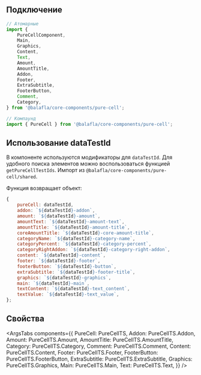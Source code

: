 
## Подключение

```jsx
// Атомарные
import {
    PureCellComponent,
    Main,
    Graphics,
    Content,
    Text,
    Amount,
    AmountTitle,
    Addon,
    Footer,
    ExtraSubtitle,
    FooterButton,
    Comment,
    Category,
} from '@balafla/core-components/pure-cell';

// Компаунд
import { PureCell } from '@balafla/core-components/pure-cell';
```

## Использование dataTestId

В компоненте используются модификаторы для `dataTestId`.
Для удобного поиска элементов можно воспользоваться функцией `getPureCellTestIds`.
Импорт из `@balafla/core-components/pure-cell/shared`.

Функция возвращает объект:

```jsx
{
    pureCell: dataTestId,
    addon: `${dataTestId}-addon`,
    amount: `${dataTestId}-amount`,
    amountText: `${dataTestId}-amount-text`,
    amountTitle: `${dataTestId}-amount-title`,
    coreAmountTitle: `${dataTestId}-core-amount-title`,
    categoryName: `${dataTestId}-category-name`,
    categoryPercent: `${dataTestId}-category-percent`,
    categoryRightAddon: `${dataTestId}-category-right-addon`,
    content: `${dataTestId}-content`,
    footer: `${dataTestId}-footer`,
    footerButton: `${dataTestId}-button`,
    extraSubtitle: `${dataTestId}-footer-title`,
    graphics: `${dataTestId}-graphics`,
    main: `${dataTestId}-main`,
    textContent: `${dataTestId}-text_content`,
    textValue: `${dataTestId}-text_value`,
};
```

## Свойства

<ArgsTabs
    components={{
        PureCell: PureCellTS,
        Addon: PureCellTS.Addon,
        Amount: PureCellTS.Amount,
        AmountTitle: PureCellTS.AmountTitle,
        Category: PureCellTS.Category,
        Comment: PureCellTS.Comment,
        Content: PureCellTS.Content,
        Footer: PureCellTS.Footer,
        FooterButton: PureCellTS.FooterButton,
        ExtraSubtitle: PureCellTS.ExtraSubtitle,
        Graphics: PureCellTS.Graphics,
        Main: PureCellTS.Main,
        Text: PureCellTS.Text,
    }}
/>

